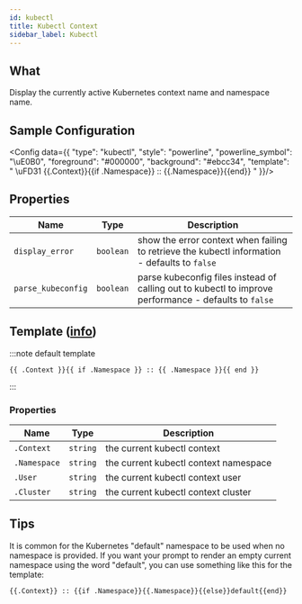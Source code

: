 ```yaml
---
id: kubectl
title: Kubectl Context
sidebar_label: Kubectl
---
```


## What

Display the currently active Kubernetes context name and namespace name.

## Sample Configuration


<Config data={{
  "type": "kubectl",
  "style": "powerline",
  "powerline_symbol": "\uE0B0",
  "foreground": "#000000",
  "background": "#ebcc34",
  "template": " \uFD31 {{.Context}}{{if .Namespace}} :: {{.Namespace}}{{end}} "
}}/>

## Properties

| Name               | Type      | Description                                                                                           |
| ------------------ | --------- | ----------------------------------------------------------------------------------------------------- |
| `display_error`    | `boolean` | show the error context when failing to retrieve the kubectl information - defaults to `false`         |
| `parse_kubeconfig` | `boolean` | parse kubeconfig files instead of calling out to kubectl to improve performance - defaults to `false` |

## Template ([info][templates])

:::note default template

```template
{{ .Context }}{{ if .Namespace }} :: {{ .Namespace }}{{ end }}
```

:::

### Properties

| Name         | Type     | Description                           |
| ------------ | -------- | ------------------------------------- |
| `.Context`   | `string` | the current kubectl context           |
| `.Namespace` | `string` | the current kubectl context namespace |
| `.User`      | `string` | the current kubectl context user      |
| `.Cluster`   | `string` | the current kubectl context cluster   |

## Tips

It is common for the Kubernetes "default" namespace to be used when no namespace is provided. If you want your prompt to
render an empty current namespace using the word "default", you can use something like this for the template:

`{{.Context}} :: {{if .Namespace}}{{.Namespace}}{{else}}default{{end}}`

[templates]: /docs/configuration/templates
